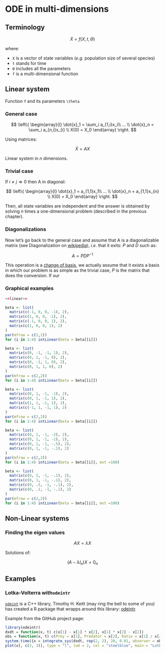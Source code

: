 # ODE in multi-dimensions

## Terminology

$$\dot{X} = f(X, t, \Theta)$$

where:

- `X` is a vector of state variables (*e.g.* population size of several species)
- `t` stands for time
- `Θ` includes all the parameters
- `f` is a multi-dimensional function



## Linear system

Function `f` and its parameters `\theta`  


### General case

$$
\left\{
\begin{array}{l}
  \dot{x}_1 = \sum_i a_{1,i}x_i\\
  ... \\
  \dot{x}_n = \sum_i a_{n,i}x_{i} \\
  X(0) = X_0
\end{array}
\right.
$$

Using matrices:

$$\dot{X} = AX$$

Linear system in $n$ dimensions.

### Trivial case

If $i \neq j \Rightarrow 0$ then A in diagonal:


$$
\left\{
\begin{array}{l}
  \dot{x}_1 = a_{1,1}x_1\\
  ... \\
  \dot{x}_n = a_{1,1}x_{n} \\
  X(0) = X_0
\end{array}
\right.
$$

Then, all state variables are independent and the answer is obtained by solving
$n$ times a one-dimensional problem (described in the previous chapter).



### Diagonalizations

Now let's go back to the general case and assume that A is a diagonalizable
matrix (see Diagonalization on [wikipedia](https://en.wikipedia.org/wiki/Diagonalizable_matrix#Diagonalization)),
*i.e.* that it exits: $P$ and $D$ such as:

$$A = PDP^{-1}$$

This operation is a [change of basis](https://en.wikipedia.org/wiki/Change_of_basis),
we actually assume that it exists a basis in which our problem is as simple as the trivial
case, $P$ is the matrix that does the conversion. If our


### Graphical examples

```r
<<linear>>
```

```r
beta <- list(
  matrix(c(-1, 0, 0, -1), 2),
  matrix(c(1, 0, 0, -1), 2),
  matrix(c(-1, 0, 0, 1), 2),
  matrix(c(1, 0, 0, 1), 2)
)
par(mfrow = c(2,2))
for (i in 1:4) intLinear(beta = beta[[i]])
```

```r
beta <- list(
  matrix(c(0, -1, -1, 1), 2),
  matrix(c(0, 1, -1, 0), 2),
  matrix(c(0, -1, 1, 0), 2),
  matrix(c(0, 1, 1, 0), 2)
)
par(mfrow = c(2,2))
for (i in 1:4) intLinear(beta = beta[[i]])
```

```r
beta <- list(
  matrix(c(0, 1, -1, -1), 2),
  matrix(c(0, 1, -1, 1), 2),
  matrix(c(1, 1, -1, 1), 2),
  matrix(c(-1, 1, -1, 1), 2)
)
par(mfrow = c(2,2))
for (i in 1:4) intLinear(beta = beta[[i]])
```

```r
beta <- list(
  matrix(c(0, 1, -1, -2), 2),
  matrix(c(0, 1, -1, -1), 2),
  matrix(c(0, 1, -1, -.5), 2),
  matrix(c(0, 1, -1, -.1), 2)
)
par(mfrow = c(2,2))
for (i in 1:4) intLinear(beta = beta[[i]], mxt =100)
```

```r
beta <- list(
  matrix(c(0, 2, -1, -.1), 2),
  matrix(c(0, 1, -1, -.1), 2),
  matrix(c(0, .5, -1, -.1), 2),
  matrix(c(0, .1, -1, -.1), 2)
)
par(mfrow = c(2,2))
for (i in 1:4) intLinear(beta = beta[[i]], mxt =100)
```



## Non-Linear systems


### Finding the eigen values

$$AX = \lambda X$$

Solutions of:

$$\left(A - \lambda I_n\right) X  = 0_n$$




## Examples

### Lotka-Volterra with`odeintr`

[`odeint`](http://headmyshoulder.github.io/odeint-v2/) is a C++ library, Timothy H. Keitt (may ring the bell to some of you)
has created a R package that wrapps around this library: [odeintr](https://github.com/thk686/odeintr).

Example from the GitHub project page:


```r
library(odeintr)
dxdt = function(x, t) c(x[1] - x[1] * x[2], x[1] * x[2] - x[2])
obs = function(x, t) c(Prey = x[1], Predator = x[2], Ratio = x[1] / x[2])
system.time({x = integrate_sys(dxdt, rep(2, 2), 20, 0.01, observer = obs)})
plot(x[, c(2, 3)], type = "l", lwd = 2, col = "steelblue", main = "Lotka-Volterra Phase Plot")
```
